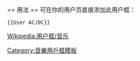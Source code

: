 {{userbox
| border-c = black
| id       = AC/<br>DC
| id-c     = black
| id-fc    = white
| id-s     = 18
| id-lh    = 0.8em
| info     = This user is a fan of '''[[AC/DC|<font color=white>AC/DC</font>]]'''.
| info-c   = #000000
| info-fc  = #FFFFFF
| info-op  = text-align:center;
}}<noinclude>
<br clear="all" />
== 用法 ==
可在你的用户页直接添加此用户框：
<pre>{{User AC/DC}}</pre>

[[Category:音樂用戶框模板]]
[[Wikipedia:用户框/音乐]]
</noinclude>